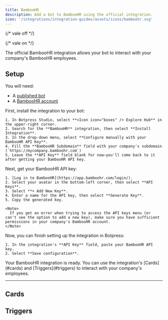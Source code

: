 ```yaml
---
title: BambooHR
description: Add a bot to BambooHR using the official integration.
icon: '/integrations/integration-guides/assets/icons/bamboohr.svg'
---
```


{/* vale off */}


{/* vale on */}

<OpenInHub integration={integrationVersions.bamboohr}/>

The official BambooHR integration allows your bot to interact with your company's BambooHR employees.

## Setup

<Info>
  You will need:

  - A [published bot](https://botpress.com/docs/learn/get-started/quickstart)
  - A [BambooHR account](https://www.bamboohr.com/pl-pages/intl-en/bamboohr-software?s_kwcid=AL!18332!3!756232856072!e!!g!!bamboohr&utm_campaign=BAMB-DG-Search-BambooHR-Bamboo-INT-AdAi-2024EG&utm_medium=cpc&utm_source=google&utm_content=blank&utm_term=blank&CampaignID=22634976683&AdGroupID=180133835709&ClickID=EAIaIQobChMIlO26zKrFkAMVTHWeBx0o3TqgEAAYASAAEgL9yfD_BwE&MatchType=e&Keyword=bamboohr&Device=c&AdID=756232856072&Network=g&bt=756232856072&_bk=bamboohr&_bm=e&_bn=g&_bg=180133835709&gad_source=1&gad_campaignid=22634976683&gclid=EAIaIQobChMIlO26zKrFkAMVTHWeBx0o3TqgEAAYASAAEgL9yfD_BwE)
</Info>

<Steps>
  <Step title="Install the integration in Botpress">
    First, install the integration to your bot:

    1. In Botpress Studio, select **<Icon icon="boxes" /> Explore Hub** in the upper-right corner.
    2. Search for the **BambooHR** integration, then select **Install Integration**.
    3. In the drop-down menu, select **Configure manually with your BambooHR API Key**.
    4. Fill the **BambooHR Subdomain** field with your company's subdomain (`https://mycompany.bamboohr.com`)
    5. Leave the **API Key** field blank for now—you'll come back to it after getting your BambooHR API key.

  </Step>
  <Step title="Get your BambooHR API key">
    Next, get your BambooHR API key:

    1. [Log in to BambooHR](https://app.bamboohr.com/login/).
    2. Select your avatar in the bottom-left corner, then select **API Keys**.
    3. Select **+ Add New Key**.
    4. Enter a name for the API key, then select **Generate Key**.
    5. Copy the generated key.

    <Note>
      If you get an error when trying to access the API keys menu (or can't see the option to add a new key), make sure you have sufficient permissions in your company's BambooHR account.
    </Note>
  </Step>
  <Step title="Configure the integration in Botpress">
    Now, you can finish setting up the integration in Botpress:

    1. In the integration's **API Key** field, paste your BambooHR API key.
    2. Select **Save configuration**.
  </Step>
</Steps>

<Check>
  Your BambooHR integration is ready. You can use the integration's [Cards](#cards) and [Triggers](#triggers) to interact with your company's employees.
</Check>


---

## Cards

<Cards />

## Triggers

<Triggers />

